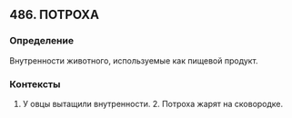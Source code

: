 ## 486. ПОТРОХА
### Определение
Внутренности животного, используемые как пищевой продукт.

### Контексты
1. У овцы вытащили внутренности. 2. Потроха жарят на сковородке.

